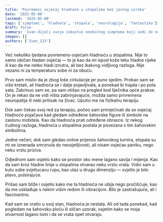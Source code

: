 ```yaml
---
title: 'Povremeni osjećaj hladnoće u stopalima bez jasnog uzroka'
date: '2025-05-08'
lastmod: '2025-05-08'
tags: ['simptomi', 'hladnoća', 'stopala', 'neurologija', 'fantastika']
draft: false
summary: 'Ivan dijeli svoje iskustvo neobičnog simptoma koji vodi do neobične spoznaje.'
images: []
authors: ['Ivan_123']
---
```


Već nekoliko tjedana povremeno osjećam hladnoću u stopalima. Nije to samo običan hladan osjećaj — to je kao da mi ispod kože teku hladne rijeke ili kao da me netko hladi iznutra, ali bez ikakvog vidljivog razloga. Nije vezano ni za temperaturu sobe ni za obuću.

Prvo sam mislio da je zbog loše cirkulacije jer puno sjedim. Probao sam se više kretati, ali hladnoća se i dalje pojavljivala, a ponekad bi trajala i po pola sata. Zabrinuo sam se, pa sam otišao na pregled kod liječnika opće prakse. On je rekao da ne vidi ništa zabrinjavajuće, možda samo privremena neuropatija ili neki pritisak na živac. Uputio me na fizikalnu terapiju.

Dok sam čekao svoj red za terapiju, počeo sam primjećivati da se osjećaj hladnoće pojačava kad gledam određene šahovske figure ili simbole na zaslonu mobitela. Kao da hladnoća prati određene obrasce. Iz nekog čudnog razloga, hladnoća u stopalima postala je povezana s tim šahovskim simbolima.

Jedne večeri, dok sam gledao online prijenos šahovskog turnira, stopala su mi se iznenada smrznula do neosjetljivosti, ali nisam osjećao paniku, nego neku vrstu priziva.

Odjednom sam osjetio kako se prostor oko mene lagano savija i mijenja. Kao da sam kroz hladne linije u stopalima otvarao neku vrstu vrata. Vidio sam u kutu sobe svjetlucavu rupu, kao ulaz u drugu dimenziju — svjetlo je bilo plavo, pulsirajuće.

Prišao sam bliže i osjetio kako me ta hladnoća ne ubija nego pročišćuje, kao da me usklađuje s nekim višim redom ili vibracijom. Bilo je zastrašujuće, ali i fascinantno.

Kad sam se vratio u svoj stan, hladnoća je nestala. Ali od tada ponekad, kad pogledam na šahovsku ploču ili sličan uzorak, osjetim kako se moja stvarnost lagano lomi i da se vrata opet otvaraju.

<StoryDisclaimer />